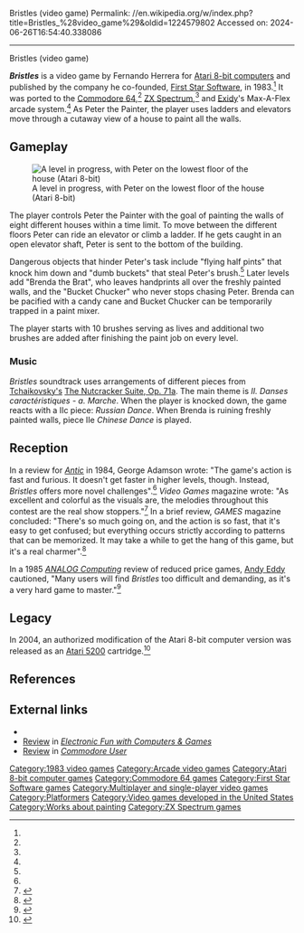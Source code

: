 Bristles (video game)
Permalink: //en.wikipedia.org/w/index.php?title=Bristles_%28video_game%29&oldid=1224579802
Accessed on: 2024-06-26T16:54:40.338086



------
Bristles (video game)
{{Short description|1983 video game}}
{{Infobox video game
|title = Bristles
|image = Bristles.jpg
|caption = 
|developer = [[First Star Software]]
|designer = Fernando Herrera
|programmer = '''Atari 8-bit'''<br>Fernando Herrera<br>Robert Diaz<ref name=manual/><br>'''Commodore 64'''<br>Adam Bellin<ref name=giantlist/><br>'''ZX Spectrum'''<br>Richard Huddy<ref name=spec/>
|composer = Jerry White<ref name=manual/>
|publisher = [[First Star Software]]<br>Statesoft (Spectrum)<ref name=spec/>
|released = '''1983:''' Atari, C64<br>'''1984:''' Arcade, Spectrum
|genre = [[Platform game|Platform]]
|modes = [[Single-player video game|Single-player]]<br>2-4 player [[Multiplayer video game|multiplayer]]
|platforms = [[Atari 8-bit]], [[Commodore 64]], [[Arcade video game|Arcade]], [[ZX Spectrum]]
}}

'''''Bristles''''' is a video game by Fernando Herrera for [[Atari 8-bit computers]] and published by the company he co-founded, [[First Star Software]], in 1983.<ref name=giantlist/> It was ported to the [[Commodore 64]],<ref name=lemon/> [[ZX Spectrum]],<ref name=spec/> and [[Exidy]]'s Max-A-Flex arcade system.<ref name=ah/> As Peter the Painter, the player uses ladders and elevators move through a cutaway view of a house to paint all the walls.

==Gameplay==
[[File:Bristles_Atari_8-bit_PAL_screenshot.png|thumb|left|A level in progress, with Peter on the lowest floor of the house (Atari 8-bit)]]

The player controls Peter the Painter with the goal of painting the walls of eight different houses within a time limit.  To move between the different floors Peter can ride an elevator or climb a ladder. If he gets caught in an open elevator shaft, Peter is sent to the bottom of the building.

Dangerous objects that hinder Peter's task include "flying half pints" that knock him down and "dumb buckets" that steal Peter's brush.<ref name=manual/> Later levels add "Brenda the Brat", who leaves handprints all over the freshly painted walls, and the "Bucket Chucker" who never stops chasing Peter. Brenda can be pacified with a candy cane and Bucket Chucker can be temporarily trapped in a paint mixer. 

The player starts with 10 brushes serving as lives and additional two brushes are added after finishing the paint job on every level.

===Music===
{{listen|header=
|type=music
|filename=Bristles_Atari_8-bit_Russian_Dance.ogg
|title=Tchaikovsky's Russian Dance (Atari 8-bit)
|description=
}}
''Bristles'' soundtrack uses arrangements of different pieces from [[Pyotr_Ilyich_Tchaikovsky|Tchaikovsky's]] [[The_Nutcracker#Tchaikovsky:_The_Nutcracker_Suite,_Op._71a|The Nutcracker Suite, Op. 71a]]. The main theme is ''II. Danses caractéristiques - a. Marche''. When the player is knocked down, the game reacts with a IIc piece: ''Russian Dance''. When Brenda is ruining freshly painted walls, piece IIe ''Chinese Dance'' is played.

==Reception==
In a review for ''[[Antic (magazine)|Antic]]'' in 1984, George Adamson wrote: "The game's action is fast and furious. It doesn't get faster in higher levels, though. Instead, ''Bristles'' offers more novel challenges".<ref name=antic/> ''Video Games'' magazine wrote: "As excellent and colorful as the visuals are, the melodies throughout this contest are the real show stoppers."<ref name="vg">{{cite journal |last1=Salamone |first1=Ted |title=Computer Corner: Bristles |journal=Video Games |date=May 1984 |volume=2 |issue=8 |page=80 |url=https://archive.org/details/Video_Games_Volume_2_Number_08_1984-05_Pumpkin_Press_US/page/n79/mode/2up |publisher=Pumpkin Press}}</ref> In a brief review, ''GAMES'' magazine concluded: "There's so much going on, and the action is so fast, that it's easy to get confused; but everything occurs strictly according to patterns that can be memorized. It may take a while to get the hang of this game, but it's a real charmer".<ref>{{cite magazine |magazine=GAMES |date=December 1984 |issue=58 |page=56 |title=Computer Capers: Bristles |first=Burt |last1=Hochburg |url=https://archive.org/details/games-58-1984-december/page/56/mode/2up |publisher=Playboy Enterprises}}</ref>

In a 1985 ''[[ANALOG Computing]]'' review of reduced price games, [[Andy Eddy]] cautioned, "Many users will find ''Bristles'' too difficult and demanding, as it's a very hard game to master."<ref>{{cite journal |last1=Eddy |first1=Andy |title=Bargain Bin |journal=ANALOG Computing |date=November 1985 |issue=36 |page=19 |url=https://archive.org/details/analog-computing-magazine-36/page/n19/mode/2up}}</ref>

==Legacy==
In 2004, an authorized modification of the Atari 8-bit computer version was released as an [[Atari 5200]] cartridge.<ref>{{cite web |title=Atari 5200 Bristles (First Star Software) |url=https://atariage.com/software_page.php?SystemID=5200&SoftwareID=4048 |website=AtariAge}}</ref>

==References==
{{Reflist|refs=
<ref name=giantlist>{{cite web|title=The Giant List of Classic Game Programmers|url=https://dadgum.com/giantlist/|last1=Hague|first1=James}}</ref>
<ref name=lemon>{{lemon64 game|id=4072}}</ref>
<ref name=ah>{{cite web |title=Exidy Max-A-Flex System |url=https://www.classicarcademuseum.org/exidy-max-a-flex-system |website=American Classic Arcade Museum |last1=Stulir |first1=Mike}}</ref>
<ref name=antic>{{cite journal |last1=Adamson |first1=George |title=Product Reviews: Bristles |journal=Antic |date=April 1984 |volume=3 |issue=1 |page=93 |url=https://archive.org/details/1984-04-anticmagazine/page/n91/mode/2up}}</ref>
<ref name="spec">{{cite web |title=Bristles |url=https://www.spectrumcomputing.co.uk/entry/709/ZX-Spectrum/Bristles |website=Spectrum Computing }}{{Dead link|date=October 2023 |bot=InternetArchiveBot |fix-attempted=yes }}</ref>
<ref name=manual>{{cite web |title=Atari Bristles Manual |website=archive.org |url=https://archive.org/details/bristles-first-star-software/mode/2up |date=1983 }}</ref>
}}

==External links==
*{{atarimania|id=794}}
*[https://archive.org/details/Electronic_Fun_with_Computer_Games_Vol_02_No_05_1984-03_Fun_Games_Publishing_US/page/n53/mode/2up Review] in ''[[Electronic Fun with Computers & Games]]''
*[https://archive.org/details/commodore-user-magazine-15/page/n69/mode/2up Review] in ''[[Commodore User]]''

[[Category:1983 video games]]
[[Category:Arcade video games]]
[[Category:Atari 8-bit computer games]]
[[Category:Commodore 64 games]]
[[Category:First Star Software games]]
[[Category:Multiplayer and single-player video games]]
[[Category:Platformers]]
[[Category:Video games developed in the United States]]
[[Category:Works about painting]]
[[Category:ZX Spectrum games]]